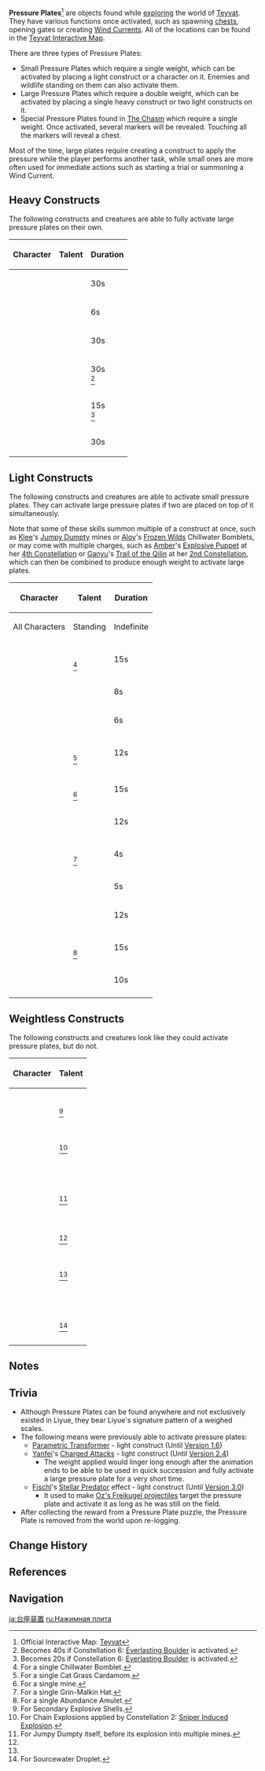 {{Terminology Infobox
|image        = <gallery>
Single Weight Pressure Plate.png|Small
Pressure Plate Big.png|Large
Special Pressure Plate.png|Special
</gallery>
|type         = Exploration
|world        = Teyvat
}}
'''Pressure Plates'''<ref>Official Interactive Map: [https://webstatic-sea.mihoyo.com/app/ys-map-sea/index.html#/map/2?shown_types=67 Teyvat]</ref> are objects found while [[Exploration|exploring]] the world of [[Teyvat]]. They have various functions once activated, such as spawning [[chests]], opening gates or creating [[Wind Currents]]. All of the locations can be found in the [https://webstatic-sea.mihoyo.com/app/ys-map-sea/index.html#/map/2?shown_types=67 Teyvat Interactive Map].

There are three types of Pressure Plates:
*Small Pressure Plates which require a single weight, which can be activated by placing a light construct or a character on it. Enemies and wildlife standing on them can also activate them.
*Large Pressure Plates which require a double weight, which can be activated by placing a single heavy construct or two light constructs on it.
*Special Pressure Plates found in [[The Chasm (Subregion)|The Chasm]] which require a single weight. Once activated, several markers will be revealed. Touching all the markers will reveal a chest.

Most of the time, large plates require creating a construct to apply the pressure while the player performs another task, while small ones are more often used for immediate actions such as starting a trial or summoning a Wind Current.

==Heavy Constructs==
The following constructs and creatures are able to fully activate large pressure plates on their own.
{| class="article-table sortable align-center"
!Character
!Talent
!Duration
|-
|{{Character|Albedo|64}}
|{{Talent|Abiogenesis: Solar Isotoma|64}}
|30s
|-
|{{Character|Arataki Itto|64}}
|{{Talent|Masatsu Zetsugi: Akaushi Burst!|64}}
|6s
|-
|{{Character|Ningguang|64}}
|{{Talent|Jade Screen|64}}
|30s
|-
|{{Character|Traveler (Geo)|64}}
|{{Talent|Starfell Sword|64}}
|30s<br><ref group="Note">Becomes 40s if Constellation 6: [[Everlasting Boulder]] is activated.</ref>
|-
|{{Character|Traveler (Geo)|64}}
|{{Talent|Wake of Earth|64}}
|15s<br><ref group="Note">Becomes 20s if Constellation 6: [[Everlasting Boulder]] is activated.</ref>
|-
|{{Character|Zhongli|64}}
|{{Talent|Dominus Lapidis|64}}
|30s
|}

==Light Constructs==
The following constructs and creatures are able to activate small pressure plates. They can activate large pressure plates if two are placed on top of it simultaneously.

Note that some of these skills summon multiple of a construct at once, such as [[Klee]]'s [[Jumpy Dumpty]] mines or [[Aloy]]'s [[Frozen Wilds]] Chillwater Bomblets, or may come with multiple charges, such as [[Amber]]'s [[Explosive Puppet]] at her [[It's Not Just Any Doll...|4th Constellation]] or [[Ganyu]]'s [[Trail of the Qilin]] at her [[The Auspicious|2nd Constellation]], which can then be combined to produce enough weight to activate large plates.
{| class="article-table sortable align-center"
!Character
!Talent
!Duration
|-
|All Characters
|Standing
|Indefinite
|-
|{{Character|Aloy|64}}
|{{Talent|Frozen Wilds|64}}<br><ref group="Note">For a single Chillwater Bomblet.</ref>
|15s
|-
|{{Character|Amber|64}}
|{{Talent|Explosive Puppet|64}}
|8s
|-
|{{Character|Ganyu|64}}
|{{Talent|Trail of the Qilin|64}}
|6s
|-
|{{Character|Kirara|64}}
|{{Talent|Secret Art: Surprise Dispatch|64}}<br><ref group="Note">For a single Cat Grass Cardamom.</ref>
|12s
|-
|{{Character|Klee|64}}
|{{Talent|Jumpy Dumpty|64}}<br><ref group="Note">For a single mine.</ref>
|15s
|-
|{{Character|Lynette|64}}
|{{Talent|Magic Trick: Astonishing Shift|64}}
|12s
|-
|{{Character|Lyney|64}}
|{{Talent|Card Force Translocation|64}}<br><ref group="Note">For a single Grin-Malkin Hat.</ref>
|4s
|-
|{{Character|Mona|64}}
|{{Talent|Mirror Reflection of Doom|64}}
|5s
|-
|{{Character|Traveler (Dendro)|64}}
|{{Talent|Surgent Manifestation|64}}
|12s
|-
|{{Character|Traveler (Electro)|64}}
|{{Talent|Lightning Blade|64}}<br><ref group="Note">For a single Abundance Amulet.</ref>
|15s
|-
|{{Character|Yaoyao|64}}
|{{Talent|Raphanus Sky Cluster|64}}
|10s
|-
|}

==Weightless Constructs==
The following constructs and creatures look like they could activate pressure plates, but do not.
{| class="article-table sortable align-center"
!Character
!Talent
|-
|{{Character|Chevreuse|64}}
|{{Talent|Ring of Bursting Grenades|64}}<br><ref group="Note">For Secondary Explosive Shells.</ref>
|-
|{{Character|Chevreuse|64}}
|{{Talent|Short-Range Rapid Interdiction Fire|64}}<br><ref group="Note">For Chain Explosions applied by Constellation 2: [[Sniper Induced Explosion]].</ref>
|-
|{{Character|Dehya|64}}
|{{Talent|Molten Inferno|64}}
|-
|{{Character|Dori|64}}
|{{Talent|Alcazarzaray's Exactitude|64}}
|-
|{{Character|Furina|64}}
|{{Talent|Salon Solitaire|64}}
|-
|{{Character|Gorou|64}}
|{{Talent|Inuzaka All-Round Defense|64}}
|-
|{{Character|Kamisato Ayato|64}}
|{{Talent|Kamisato Art: Kyouka|64}}
|-
|{{Character|Klee|64}}
|{{Talent|Jumpy Dumpty|64}}<br><ref group="Note">For Jumpy Dumpty itself, before its explosion into multiple mines.</ref>
|-
|{{Character|Kujou Sara|64}}
|{{Talent|Tengu Stormcall|64}}
|-
|{{Character|Neuvillette|64}}
|{{Talent|O Tears, I Shall Repay|64}}<br><ref name="droplet" group="Note"/>
|-
|{{Character|Neuvillette|64}}
|{{Talent|O Tides, I Have Returned|64}}<br><ref name="droplet" group="Note"/>
|-
|{{Character|Rosaria|64}}
|{{Talent|Rites of Termination|64}}
|-
|{{Character|Sayu|64}}
|{{Talent|Yoohoo Art: Mujina Flurry|64}}
|-
|{{Character|Sangonomiya Kokomi|64}}
|{{Talent|Kurage's Oath|64}}
|-
|{{Character|Traveler (Anemo)|64}}
|{{Talent|Gust Surge|64}}
|-
|{{Character|Traveler (Hydro)|64}}
|{{Talent|Rising Waters|64}}
|-
|{{Character|Traveler (Hydro)|64}}
|{{Talent|Spotless Waters|64}}<br><ref name="droplet" group="Note">For Sourcewater Droplet.</ref>
|-
|{{Character|Xiangling|64}}
|{{Talent|Guoba Attack|64}}
|-
|{{Character|Yae Miko|64}}
|{{Talent|Yakan Evocation: Sesshou Sakura|64}}
|}

==Notes==
{{Reflist|group=Note}}

==Trivia==
* Although Pressure Plates can be found anywhere and not exclusively existed in Liyue, they bear Liyue's signature pattern of a weighed scales.
* The following means were previously able to activate pressure plates:
** [[Parametric Transformer]] - light construct{{verify}} (Until [[Version 1.6]])
** [[Yanfei]]'s [[Seal of Approval|Charged Attacks]] - light construct (Until [[Version 2.4]])
*** The weight applied would linger long enough after the animation ends to be able to be used in quick succession and fully activate a large pressure plate for a very short time.
** [[Fischl]]'s [[Stellar Predator]] effect - light construct (Until [[Version 3.0]])
*** It used to make [[Nightrider|Oz's Freikugel projectiles]] target the pressure plate and activate it as long as he was still on the field.
*After collecting the reward from a Pressure Plate puzzle, the Pressure Plate is removed from the world upon re-logging. {{Verify}}

==Change History==
{{Change History|1.0}}

==References==
{{Reflist}}

==Navigation==
{{Exploration Navbox|Liyue}}

[[ja:台座装置]]
[[ru:Нажимная плита]]